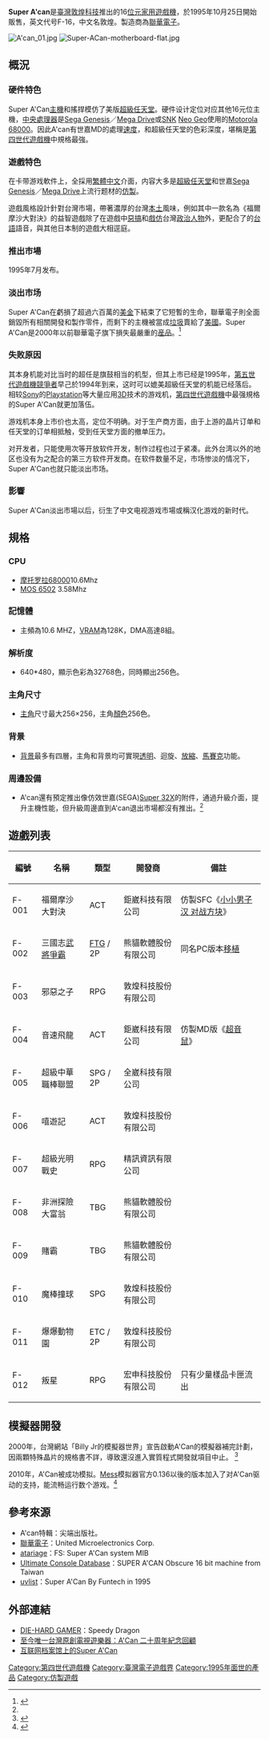 {{NotChineseTitle|time=2020-04-02}}
{{Infobox CVG system
|title = Super A'Can
|logo =
|image = [[File:Super-ACan-Console-set-h.jpg|250px]]
|caption = 
|manufacturer = [[聯華電子|聯華電子]]
|type = [[家用遊戲機|家用遊戲機]]
|generation = [[第四世代遊戲機|第四世代]]
|releasedate = {{Vgr|TW|1995年10月25日|大陸|1996年}}
|lifespan = 1995年10月25日－1996年4月
|CPU = 摩托罗拉68000 10.6Mhz MOS 6502 3.58Mhz
|media =
|storage = 记忆体
|controllers =
|connectivity =
|online service =
|units sold =
|top game =
|compatibility =
|predecessor =
|successor =
}}

'''Super A'can'''是[[臺灣|臺灣]][[敦煌科技|敦煌科技]]推出的16[[位元|位元]][[家用遊戲機|家用遊戲機]]，於1995年10月25日開始販售，英文代号F-16，中文名敦煌。製造商為[[聯華電子|聯華電子]]。

[[File:A'can_01.jpg|thumb]]
[[File:Super-ACan-motherboard-flat.jpg|thumb]]

== 概況 ==
=== 硬件特色 ===
Super A'Can[[主機|主機]]和搖捍模仿了美版[[超級任天堂|超級任天堂]]。硬件设计定位对应其他16元位主機，[[中央處理器|中央處理器]]是[[Mega_Drive|Sega Genesis]]／[[Mega_Drive|Mega Drive]]或[[SNK|SNK]] [[Neo_Geo|Neo Geo]]使用的[[Motorola_68000|Motorola 68000]]。因此A'can有世嘉MD的處理[[速度|速度]]，和超級任天堂的色彩深度，堪稱是[[第四世代遊戲機|第四世代遊戲機]]中規格最強。

=== 遊戲特色 ===
在卡带游戏軟件上，全採用[[繁體中文|繁體中文]]介面，内容大多是[[超級任天堂|超級任天堂]]和世嘉[[Mega_Drive|Sega Genesis]]／[[Mega_Drive|Mega Drive]]上流行题材的[[仿製品|仿製]]。

遊戲風格設計針對台灣市場，帶著濃厚的台灣[[本土化|本土]]風味，例如其中一款名為《福爾摩沙大對決》的益智遊戲除了在遊戲中[[惡搞|惡搞]]和[[戲仿|戲仿]]台灣[[政治人物|政治人物]]外，更配合了的[[台語|台語]]語音，與其他日本制的遊戲大相逕庭。

=== 推出市場 ===
1995年7月发布。

=== 淡出市场 ===
Super A'Can在虧損了超過六百萬的[[美金|美金]]下結束了它短暫的生命，聯華電子則全面銷毀所有相關開發和製作零件，而剩下的主機被當成[[垃圾|垃圾]]賣給了[[美國|美國]]。Super A'Can是2000年以前聯華電子旗下損失最嚴重的[[産品|産品]]。<ref name="library">{{Cite web |url=http://www.videogameconsolelibrary.com/pg90-funtech.htm |title=videogame console library资料 |accessdate=2010-05-06 |archive-date=2010-04-26 |archive-url=https://web.archive.org/web/20100426085117/http://www.videogameconsolelibrary.com/pg90-funtech.htm |dead-url=no }}</ref>

=== 失败原因 ===
其本身机能对比当时的超任是旗鼓相当的机型，但其上市已经是1995年，[[第五世代遊戲機|第五世代遊戲機]][[競爭者|競爭者]]早己於1994年到来，这时可以媲美超級任天堂的机能已经落后。相较[[Sony|Sony]]的[[Playstation|Playstation]]等大量应用[[3D|3D]]技术的游戏机，[[第四世代遊戲機|第四世代遊戲機]]中最强規格的Super A'Can就更加落伍。

游戏机本身上市价也太高，定位不明确。对于生产商方面，由于上游的晶片订单和任天堂的订单相抵触，受到任天堂方面的撤单压力。

对开发者，只能使用次等开放软件开发，制作过程也过于紧凑。此外台湾以外的地区也没有为之配合的第三方软件开发商。在软件数量不足，市场惨淡的情况下，Super A'Can也就只能淡出市场。

=== 影響 ===
Super A'Can淡出市場以后，衍生了中文电视游戏市場或稱汉化游戏的新时代。

== 規格 ==

=== CPU ===

* [[摩托罗拉68000|摩托罗拉68000]]10.6Mhz
* [[MOS_6502|MOS 6502]] 3.58Mhz

=== 記憶體 ===

* 主頻為10.6 MHZ，[[VRAM|VRAM]]為128K，DMA高達8組。

=== 解析度 ===

* 640*480，顯示色彩為32768色，同時顯出256色。

=== 主角尺寸 ===

* [[主角|主角]]尺寸最大256×256，主角[[顏色|顏色]]256色。

=== 背景 ===

* [[背景|背景]]最多有四層，主角和背景均可實現[[透明|透明]]、迴旋、[[縮放|放縮]]、[[馬賽克_(消歧義)|馬賽克]]功能。

=== 周邊設備 ===

* A'can還有預定推出像仿效世嘉(SEGA)[[Super_32X|Super 32X]]的附件，通過升級介面，提升主機性能，但升級周邊直到A'can退出市場都沒有推出。<ref name="library" />

== 遊戲列表 ==
{| class="wikitable"
!編號
!名稱
!類型
!開發商
!備註
|-
|F-001
|福爾摩沙大對決
|ACT
|鉅崴科技有限公司
|仿製SFC《[[小小男子汉|小小男子汉 对战方块]]》
|-
|F-002
|三國志[[武將爭霸|武將爭霸]]
|[[格鬥遊戲|FTG]] / 2P
|熊貓軟體股份有限公司
|同名PC版本[[移植|移植]]
|-
|F-003
|邪惡之子
|RPG
|敦煌科技股份有限公司
|
|-
|F-004
|音速飛龍
|ACT
|鉅崴科技有限公司
|仿製MD版《[[超音鼠系列|超音鼠]]》
|-
|F-005
|超級中華職棒聯盟
|SPG / 2P
|全崴科技有限公司
|
|-
|F-006
|嘻遊記
|ACT
|敦煌科技股份有限公司
|
|-
|F-007
|超級光明戰史
|RPG
|精訊資訊有限公司
|
|-
|F-008
|非洲探險大富翁
|TBG
|熊貓軟體股份有限公司
|
|-
|F-009
|賭霸
|TBG
|熊貓軟體股份有限公司
|
|-
|F-010
|魔棒撞球
|SPG
|敦煌科技股份有限公司
|
|-
|F-011
|爆爆動物園
|ETC / 2P
|敦煌科技股份有限公司
|
|-
|F-012
|叛星
|RPG
|宏申科技股份有限公司
|只有少量樣品卡匣流出
|}

==模擬器開發==
{{seealso|遊戲機模擬器}}
2000年，台灣網站「Billy Jr的模擬器世界」宣告啟動A'Can的模擬器補完計劃，因兩顆特殊晶片的規格書不詳，導致還沒進入實質程式開發就項目中止。
<ref>{{cite web|url=https://benjenq.pixnet.net/blog/post/26348956|title=番外篇：十大賣最爛的遊戲主機|access-date=2020-05-20|archive-date=2022-03-31|archive-url=https://web.archive.org/web/20220331055354/https://benjenq.pixnet.net/blog/post/26348956}}</ref>

2010年，A'Can被成功模拟。[[MAME|Mess]]模拟器官方0.136以後的版本加入了对A'Can驱动的支持，能流畅运行数个游戏。<ref>{{cite web|url=https://emulation.gametechwiki.com/index.php/Super_A%27Can|title=Super A'Can - Emulation General Wiki|accessdate=2020-05-23|archive-date=2020-06-11|archive-url=https://web.archive.org/web/20200611190935/https://emulation.gametechwiki.com/index.php/Super_A%27Can|dead-url=no}}</ref>

== 參考來源 ==
{{Reflist}}
{{Refbegin}}
* A'can特輯：尖端出版社。
* [[聯華電子|聯華電子]]：United Microelectronics Corp.
* [http://www.atariage.com/forums/index.php?showtopic=133679 atariage]：FS: Super A'Can system MIB
* [http://ultimateconsoledatabase.com/golden/super_acan.htm Ultimate Console Database]{{Wayback|url=http://ultimateconsoledatabase.com/golden/super_acan.htm |date=20090204131809 }}：SUPER A'CAN Obscure 16 bit machine from Taiwan
* [http://www.uvlist.net/platforms/detail/172-Super+A'Can uvlist]{{Wayback|url=http://www.uvlist.net/platforms/detail/172-Super+A'Can |date=20090417213803 }}：Super A'Can By Funtech in 1995
{{Refend}}

== 外部連結 ==

* [https://web.archive.org/web/20160309062348/http://diehardgamer.com/index.php?catid=24%3Asuper-acan&id=61%3Aspeedy-dragon-review&itemid=75&option=com_content&view=article DIE-HARD GAMER]：Speedy Dragon
* [https://www.youtube.com/watch?v=rTicHEXVF0A 至今唯一台灣原創電視遊樂器：A'Can 二十周年紀念回顧]{{Wayback|url=https://www.youtube.com/watch?v=rTicHEXVF0A |date=20160325134435 }}
* [https://archive.org/details/superacan_library 互联网档案馆上的Super A'Can]

{{第四世代遊戲機}}
{{电视游戏机}}

[[Category:第四世代遊戲機|Category:第四世代遊戲機]]
[[Category:臺灣電子遊戲界|Category:臺灣電子遊戲界]]
[[Category:1995年面世的產品|Category:1995年面世的產品]]
[[Category:仿製遊戲|Category:仿製遊戲]]